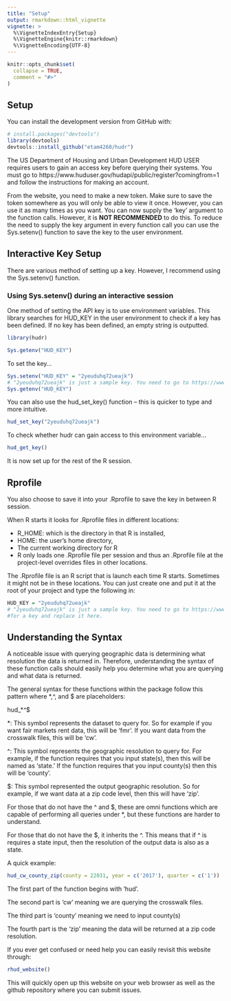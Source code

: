 ```yaml
---
title: "Setup"
output: rmarkdown::html_vignette
vignette: >
  %\VignetteIndexEntry{Setup}
  %\VignetteEngine{knitr::rmarkdown}
  %\VignetteEncoding{UTF-8}
---
```


```r
knitr::opts_chunk$set(
  collapse = TRUE,
  comment = "#>"
)
```

## Setup

You can install the development version from GitHub with:

```r
# install.packages("devtools")
library(devtools)
devtools::install_github("etam4260/hudr")
```

The US Department of Housing and Urban Development HUD USER requires users 
to gain an access key before querying their systems. You must go to https://www.huduser.gov/hudapi/public/register?comingfrom=1 and follow the 
instructions for making an account.

From the website, you need to make a new token. Make sure to save the token
somewhere as you will only be able to view it once. However, you can use it as
many times as you want. You can now supply the 'key' argument to the function
calls. However, it is **NOT RECOMMENDED** to do this. To reduce the need to
supply the key argument in every function call you can use the Sys.setenv()
function to save the key to the user environment.

## Interactive Key Setup

There are various method of setting up a key. However, I recommend using the
Sys.setenv() function. 

### Using Sys.setenv() during an interactive session
One method of setting the API key is to use environment variables. This library
searches for HUD_KEY in the user environment to check if a key has been defined.
If no key has been defined, an empty string is outputted. 

```r
library(hudr)

Sys.getenv("HUD_KEY")
```

To set the key...

```r
Sys.setenv("HUD_KEY" = "2yeuduhq72ueajk")
# "2yeuduhq72ueajk" is just a sample key. You need to go to https://www.huduser.gov/hudapi/public/register?comingfrom=1 and register for a key and replace it here.
Sys.getenv("HUD_KEY")
```

You can also use the hud_set_key() function -- this is quicker to type and more
intuitive.

```r
hud_set_key("2yeuduhq72ueajk")
```

To check whether hudr can gain access to this environment variable...

```r
hud_get_key()
```

It is now set up for the rest of the R session.

## Rprofile

You also choose to save it into your .Rprofile to save the key in between 
R session.

When R starts it looks for .Rprofile files in different locations:

* R_HOME: which is the directory in that R is installed,
* HOME: the user's home directory,
* The current working directory for R
* R only loads one .Rprofile file per session and thus an .Rprofile 
file at the project-level overrides files in other locations.

The .Rprofile file is an R script that is launch each time R starts. Sometimes
it might not be in these locations. You can just create one and put it at the
root of your project and type the following in:

```r
HUD_KEY = "2yeuduhq72ueajk"
# "2yeuduhq72ueajk" is just a sample key. You need to go to https://www.huduser.gov/hudapi/public/register?comingfrom=1 and register 
#for a key and replace it here.
```


## Understanding the Syntax

A noticeable issue with querying geographic data is determining what resolution
the data is returned in. Therefore, understanding the syntax of 
these function calls should easily help you determine what you are querying 
and what data is returned.

The general syntax for these functions within the package follow this pattern
where *,^, and $ are placeholders:


hud_*_^_$


*: This symbol represents the dataset to query for. So for example if you want
fair markets rent data, this will be 'fmr'. If you want data from the crosswalk
files, this will be 'cw'.

^: This symbol represents the geographic resolution to query for. 
For example, if the function requires that you input state(s), then this 
will be named as 'state.' If the function requires that you input
county(s) then this will be 'county'.

$: This symbol represented the output geographic resolution. So for example,
if we want data at a zip code level, then this will have 'zip'.

For those that do not have the ^ and $, these are omni functions which 
are capable of performing all queries under *, but these functions are
harder to understand.

For those that do not have the $, it inherits the ^. This means that 
if ^ is requires a state input, then the resolution of the output data is also
as a state.

A quick example:

```r
hud_cw_county_zip(county = 22031, year = c('2017'), quarter = c('1'))
```

The first part of the function begins with 'hud'.

The second part is 'cw' meaning we are querying the crosswalk files.

The third part is 'county' meaning we need to input county(s)

The fourth part is the 'zip' meaning the data will be returned 
at a zip code resolution.

If you ever get confused or need help you can easily revisit this website 
through:

```r
rhud_website()
```

This will quickly open up this website on your web browser
as well as the github repository where you can submit issues.
